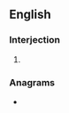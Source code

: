 ==English==

===Interjection===
{{en-interj}}

# {{eye dialect of|en|alright}}

===Anagrams===
* {{anagrams|en|a=aghirtw|Hartwig}}